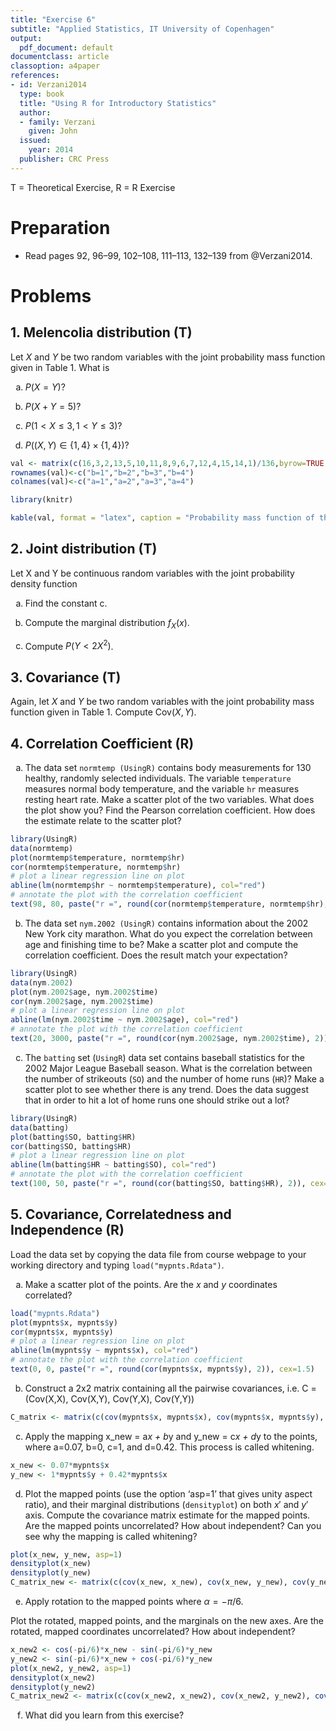 ```yaml
---
title: "Exercise 6"
subtitle: "Applied Statistics, IT University of Copenhagen"
output:
  pdf_document: default
documentclass: article
classoption: a4paper
references:
- id: Verzani2014
  type: book
  title: "Using R for Introductory Statistics"
  author:
  - family: Verzani
    given: John
  issued:
    year: 2014
  publisher: CRC Press
---
```


T = Theoretical Exercise, R = R Exercise

# Preparation

* Read pages 92, 96--99, 102--108, 111--113, 132--139 from @Verzani2014.

# Problems

## 1. Melencolia distribution (T)

Let $X$ and $Y$ be two random variables with the joint probability mass function given in Table 1. What is

(a) $P(X=Y)$?

(b) $P(X+Y=5)$?

(c) $P(1<X \leq 3, 1< Y \leq 3)$?

(d) $P((X,Y) \in \{1,4\} \times \{ 1,4\})$?

```r
val <- matrix(c(16,3,2,13,5,10,11,8,9,6,7,12,4,15,14,1)/136,byrow=TRUE,nrow=4)
rownames(val)<-c("b=1","b=2","b=3","b=4")
colnames(val)<-c("a=1","a=2","a=3","a=4")

library(knitr)

kable(val, format = "latex", caption = "Probability mass function of the Melencolia distribution.") 
```

## 2. Joint distribution (T)

Let X and Y be continuous random variables with the joint probability density function
\begin{equation}
  f(x,y)=\left\{\begin{tabular}{ll} $cx+1$ & if $x,y\geq0,x+y<1$ \\ 0 & otherwise. \end{tabular}\right.
\end{equation}

(a) Find the constant c. 

(b) Compute the marginal distribution $f_X(x)$.

(c) Compute $P(Y<2X^2)$.

## 3. Covariance (T)

Again, let $X$ and $Y$ be two random variables with the joint probability mass function given in Table 1. Compute $\mathrm{Cov}(X,Y)$.

## 4. Correlation Coefficient (R)

(a) The data set `normtemp (UsingR)` contains body measurements for 130 healthy, randomly selected individuals. The variable `temperature` measures normal body temperature, and the variable `hr` measures resting heart rate. Make a scatter plot of the two variables. What does the plot show you? Find the Pearson correlation coefficient. How does the estimate relate to the scatter plot?
```r
library(UsingR)
data(normtemp)
plot(normtemp$temperature, normtemp$hr)
cor(normtemp$temperature, normtemp$hr)
# plot a linear regression line on plot
abline(lm(normtemp$hr ~ normtemp$temperature), col="red")
# annotate the plot with the correlation coefficient
text(98, 80, paste("r =", round(cor(normtemp$temperature, normtemp$hr), 2)), cex=1.5)
```


(b) The data set `nym.2002 (UsingR)` contains information about the 2002 New York city marathon. What do you expect the correlation between age and finishing time to be? Make a scatter plot and compute the correlation coefficient. Does the result match your expectation? 
```r
library(UsingR)
data(nym.2002)
plot(nym.2002$age, nym.2002$time)
cor(nym.2002$age, nym.2002$time)
# plot a linear regression line on plot
abline(lm(nym.2002$time ~ nym.2002$age), col="red")
# annotate the plot with the correlation coefficient
text(20, 3000, paste("r =", round(cor(nym.2002$age, nym.2002$time), 2)), cex=1.5)
```

(c) The `batting` set (`UsingR`) data set contains baseball statistics for the 2002 Major League Baseball season. What is the correlation between the number of strikeouts (`SO`) and the number of home runs (`HR`)? Make a scatter plot to see whether there is any trend. Does the data suggest that in order to hit a lot of home runs one should strike out a lot?
```r
library(UsingR)
data(batting)
plot(batting$SO, batting$HR)
cor(batting$SO, batting$HR)
# plot a linear regression line on plot
abline(lm(batting$HR ~ batting$SO), col="red")
# annotate the plot with the correlation coefficient
text(100, 50, paste("r =", round(cor(batting$SO, batting$HR), 2)), cex=1.5)
```

## 5. Covariance, Correlatedness and Independence (R)

Load the data set by copying the data file from course webpage to your working directory and typing `load("mypnts.Rdata")`. 

(a) Make a scatter plot of the points. Are the $x$ and $y$ coordinates correlated?
```r
load("mypnts.Rdata")
plot(mypnts$x, mypnts$y)
cor(mypnts$x, mypnts$y)
# plot a linear regression line on plot
abline(lm(mypnts$y ~ mypnts$x), col="red")
# annotate the plot with the correlation coefficient
text(0, 0, paste("r =", round(cor(mypnts$x, mypnts$y), 2)), cex=1.5)
```

(b) Construct a 2x2 matrix containing all the pairwise covariances, i.e.
C = (Cov(X,X), Cov(X,Y), Cov(Y,X), Cov(Y,Y))
```r
C_matrix <- matrix(c(cov(mypnts$x, mypnts$x), cov(mypnts$x, mypnts$y), cov(mypnts$y, mypnts$x), cov(mypnts$y, mypnts$y)), nrow=2, ncol=2)
```

(c) Apply the mapping
x_new = a*x + b*y 
and
y_new = c*x + d*y
to the points, where a=0.07, b=0, c=1, and d=0.42. 
This process is called whitening. 
```r
x_new <- 0.07*mypnts$x
y_new <- 1*mypnts$y + 0.42*mypnts$x
```

(d) Plot the mapped points (use the option 'asp=1' that gives unity aspect ratio), and their marginal distributions (`densityplot`) on both $x'$ and $y'$ axis. Compute the covariance matrix estimate for the mapped points. Are the mapped points uncorrelated? How about independent? Can you see why the mapping is called whitening?
```r
plot(x_new, y_new, asp=1)
densityplot(x_new)
densityplot(y_new)
C_matrix_new <- matrix(c(cov(x_new, x_new), cov(x_new, y_new), cov(y_new, x_new), cov(y_new, y_new)), nrow=2, ncol=2)
```

(e) Apply rotation to the mapped points 
\begin{equation}
x'' = cos(\alpha) x' - sin(\alpha) y' \quad \text{and} \quad y''=sin(\alpha) x' +  cos(\alpha)y',
\end{equation}
where $\alpha=-\pi/6$.

Plot the rotated, mapped points, and the marginals on the new axes. Are the rotated, mapped coordinates uncorrelated? How about independent? 
```r
x_new2 <- cos(-pi/6)*x_new - sin(-pi/6)*y_new
y_new2 <- sin(-pi/6)*x_new + cos(-pi/6)*y_new
plot(x_new2, y_new2, asp=1)
densityplot(x_new2)
densityplot(y_new2)
C_matrix_new2 <- matrix(c(cov(x_new2, x_new2), cov(x_new2, y_new2), cov(y_new2, x_new2), cov(y_new2, y_new2)), nrow=2, ncol=2)
```

(f) What did you learn from this exercise?
